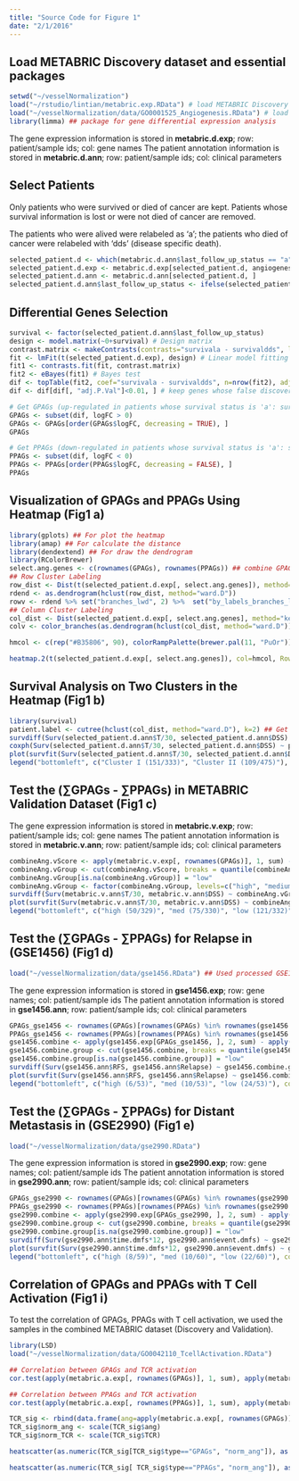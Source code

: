 ```yaml
---
title: "Source Code for Figure 1"
date: "2/1/2016"
---
```


## Load METABRIC Discovery dataset and essential packages

```r
setwd("~/vesselNormalization")
load("~/rstudio/lintian/metabric.exp.RData") # load METABRIC Discovery Dataset; you need apply to the access to the dataset
load("~/vesselNormalization/data/GO0001525_Angiogenesis.RData") # load 377 genes in angiogenesis pathway (GO:0001525)
library(limma) ## package for gene differential expression analysis
```

The gene expression information is stored in **metabric.d.exp**; row: patient/sample ids; col: gene names
The patient annotation information is stored in **metabric.d.ann**; row: patient/sample ids; col: clinical parameters

## Select Patients

Only patients who were survived or died of cancer are kept.
Patients whose survival information is lost or were not died of cancer are removed.

The patients who were alived were relabeled as 'a'; the patients who died of cancer were relabeled with 'dds' (disease specific death).

```r
selected_patient.d <- which(metabric.d.ann$last_follow_up_status == "a" | metabric.d.ann$last_follow_up_status == "d-d.s.")
selected_patient.d.exp <- metabric.d.exp[selected_patient.d, angiogenesis]
selected_patient.d.ann <- metabric.d.ann[selected_patient.d, ]
selected_patient.d.ann$last_follow_up_status <- ifelse(selected_patient.d.ann$last_follow_up_status=="d-d.s.", "dds", "a")
```

## Differential Genes Selection

```r
survival <- factor(selected_patient.d.ann$last_follow_up_status)
design <- model.matrix(~0+survival) # Design matrix
contrast.matrix <- makeContrasts(contrasts="survivala - survivaldds", levels=design) # Make contrasts
fit <- lmFit(t(selected_patient.d.exp), design) # Linear model fitting
fit1 <- contrasts.fit(fit, contrast.matrix)
fit2 <- eBayes(fit1) # Bayes test
dif <- topTable(fit2, coef="survivala - survivaldds", n=nrow(fit2), adjust.method="fdr") # calculate the fold change, p value and false discovery rate (fdr)
dif <- dif[dif[, "adj.P.Val"]<0.01, ] # keep genes whose false discovery rate is below 0.01

# Get GPAGs (up-regulated in patients whose survival status is 'a': survivala - survivaldds > 0)
GPAGs <- subset(dif, logFC > 0)
GPAGs <- GPAGs[order(GPAGs$logFC, decreasing = TRUE), ]
GPAGs

# Get PPAGs (down-regulated in patients whose survival status is 'a': survivala - survivaldds < 0)
PPAGs <- subset(dif, logFC < 0)
PPAGs <- PPAGs[order(PPAGs$logFC, decreasing = FALSE), ]
PPAGs
```

## Visualization of GPAGs and PPAGs Using Heatmap (Fig1 a)

```r
library(gplots) ## For plot the heatmap
library(amap) ## For calculate the distance
library(dendextend) ## For draw the dendrogram
library(RColorBrewer)
select.ang.genes <- c(rownames(GPAGs), rownames(PPAGs)) ## combine GPAG names and PPAG names
## Row Cluster Labeling
row_dist <- Dist(t(selected_patient.d.exp[, select.ang.genes]), method="spearman")
rdend <- as.dendrogram(hclust(row_dist, method="ward.D"))
rowv <- rdend %>% set("branches_lwd", 2) %>%  set("by_labels_branches_lty", value=rownames(PPAGs), TF_values = c(3,Inf))
## Column Cluster Labeling
col_dist <- Dist(selected_patient.d.exp[, select.ang.genes], method="kendall")
colv <- color_branches(as.dendrogram(hclust(col_dist, method="ward.D")), k=2)

hmcol <- c(rep("#B35806", 90), colorRampPalette(brewer.pal(11, "PuOr"))(50), rep("#542788", 100))

heatmap.2(t(selected_patient.d.exp[, select.ang.genes]), col=hmcol, Rowv=rowv, Colv=colv, trace = "none", scale ="row", labRow=NA, labCol=NA, keysize = 1.2, key.title="Color Key")
```

## Survival Analysis on Two Clusters in the Heatmap (Fig1 b)

```r
library(survival)
patient.label <- cutree(hclust(col_dist, method="ward.D"), k=2) ## Get labeling information of the two clusters in the heatmap
survdiff(Surv(selected_patient.d.ann$T/30, selected_patient.d.ann$DSS) ~ patient.label) # p = 4.47e-09
coxph(Surv(selected_patient.d.ann$T/30, selected_patient.d.ann$DSS) ~ patient.label) # Hazard Ratio > 2
plot(survfit(Surv(selected_patient.d.ann$T/30, selected_patient.d.ann$DSS) ~ patient.label), col=c("#009681", "#CC476B"), lty=1, lwd=1, xlab = "Months", ylab = "Disease-Free Survival Prob.", ylim=c(0, 1))
legend("bottomleft", c("Cluster I (151/333)", "Cluster II (109/475)"), col=c("#CC476B", "#009681"), lty=1, bty = "n", lwd=1)
```

## Test the ($\sum$GPAGs - $\sum$PPAGs) in METABRIC Validation Dataset (Fig1 c)

The gene expression information is stored in **metabric.v.exp**; row: patient/sample ids; col: gene names
The patient annotation information is stored in **metabric.v.ann**; row: patient/sample ids; col: clinical parameters

```r
combineAng.vScore <- apply(metabric.v.exp[, rownames(GPAGs)], 1, sum) - apply(metabric.v.exp[, rownames(PPAGs)], 1, sum)
combineAng.vGroup <- cut(combineAng.vScore, breaks = quantile(combineAng.vScore, probs = seq(from = 0, to = 1, by = 1/3)), labels = c("low", "medium", "high"))
combineAng.vGroup[is.na(combineAng.vGroup)] = "low"
combineAng.vGroup <- factor(combineAng.vGroup, levels=c("high", "medium", "low"))
survdiff(Surv(metabric.v.ann$T/30, metabric.v.ann$DSS) ~ combineAng.vGroup) # p = 7.49e-06
plot(survfit(Surv(metabric.v.ann$T/30, metabric.v.ann$DSS) ~ combineAng.vGroup), col=c("red", "orange", "green"), lty=1, lwd=1, xlab = "Months", ylab = "Disease-Free Survival Prob.", ylim=c(0, 1))
legend("bottomleft", c("high (50/329)", "med (75/330)", "low (121/332)"), col=c("red", "orange", "green"), lty=1, bty = "n", lwd=1)
```

## Test the ($\sum$GPAGs - $\sum$PPAGs) for Relapse in (GSE1456) (Fig1 d)

```r
load("~/vesselNormalization/data/gse1456.RData") ## Used processed GSE1456.RData
```

The gene expression information is stored in **gse1456.exp**; row: gene names; col: patient/sample ids
The patient annotation information is stored in **gse1456.ann**; row: patient/sample ids; col: clinical parameters

```r
GPAGs_gse1456 <- rownames(GPAGs)[rownames(GPAGs) %in% rownames(gse1456.exp)]
PPAGs_gse1456 <- rownames(PPAGs)[rownames(PPAGs) %in% rownames(gse1456.exp)]
gse1456.combine <- apply(gse1456.exp[GPAGs_gse1456, ], 2, sum) - apply(gse1456.exp[PPAGs_gse1456, ], 2, sum)
gse1456.combine.group <- cut(gse1456.combine, breaks = quantile(gse1456.combine, probs = seq(from = 0, to = 1, by = 1/3)), labels = c("low", "medium", "high"))
gse1456.combine.group[is.na(gse1456.combine.group)] = "low"
survdiff(Surv(gse1456.ann$RFS, gse1456.ann$Relapse) ~ gse1456.combine.group) # p = 6.89e-05
plot(survfit(Surv(gse1456.ann$RFS, gse1456.ann$Relapse) ~ gse1456.combine.group), col=c("green", "orange", "red"), lty=1, lwd=1, xlab = "Months", ylab = "Relapse-Free Survival Prob.", ylim=c(0, 1))
legend("bottomleft", c("high (6/53)", "med (10/53)", "low (24/53)"), col=c("red", "orange", "green"), lty=1, bty = "n", lwd=1)
```

## Test the ($\sum$GPAGs - $\sum$PPAGs) for Distant Metastasis in (GSE2990) (Fig1 e)

```r
load("~/vesselNormalization/data/gse2990.RData")
```

The gene expression information is stored in **gse2990.exp**; row: gene names; col: patient/sample ids
The patient annotation information is stored in **gse2990.ann**; row: patient/sample ids; col: clinical parameters

```r
GPAGs_gse2990 <- rownames(GPAGs)[rownames(GPAGs) %in% rownames(gse2990.exp)]
PPAGs_gse2990 <- rownames(PPAGs)[rownames(PPAGs) %in% rownames(gse2990.exp)]
gse2990.combine <- apply(gse2990.exp[GPAGs_gse2990, ], 2, sum) - apply(gse2990.exp[PPAGs_gse2990, ], 2, sum)
gse2990.combine.group <- cut(gse2990.combine, breaks = quantile(gse2990.combine, probs = seq(from = 0, to = 1, by = 1/3)), labels = c("low", "medium", "high"))
gse2990.combine.group[is.na(gse2990.combine.group)] = "low"
survdiff(Surv(gse2990.ann$time.dmfs*12, gse2990.ann$event.dmfs) ~ gse2990.combine.group) # p = 0.0022
plot(survfit(Surv(gse2990.ann$time.dmfs*12, gse2990.ann$event.dmfs) ~ gse2990.combine.group), col=c("green", "orange", "red"), lty=1, lwd=1, xlab = "Months", ylab = "Distant Metastasis-Free Survival Prob.", ylim=c(0, 1))
legend("bottomleft", c("high (8/59)", "med (10/60)", "low (22/60)"), col=c("red", "orange", "green"), lty=1, bty = "n", lwd=4)
```

## Correlation of GPAGs and PPAGs with T Cell Activation (Fig1 i)

To test the correlation of GPAGs, PPAGs with T cell activation, we used the samples in the combined METABRIC dataset (Discovery and Validation).

```r
library(LSD)
load("~/vesselNormalization/data/GO0042110_TcellActivation.RData")

## Correlation between GPAGs and TCR activation
cor.test(apply(metabric.a.exp[, rownames(GPAGs)], 1, sum), apply(metabric.a.exp[, GO0042110], 1, sum))

## Correlation between PPAGs and TCR activation
cor.test(apply(metabric.a.exp[, rownames(PPAGs)], 1, sum), apply(metabric.a.exp[, GO0042110], 1, sum))

TCR_sig <- rbind(data.frame(ang=apply(metabric.a.exp[, rownames(GPAGs)], 1, sum), TCR=apply(metabric.a.exp[, GO0042110], 1, sum), type="GPAGs"), data.frame(ang=apply(metabric.a.exp[, rownames(PPAGs)], 1, sum), TCR=apply(metabric.a.exp[, GO0042110], 1, sum), type="PPAGs"))
TCR_sig$norm_ang <- scale(TCR_sig$ang)
TCR_sig$norm_TCR <- scale(TCR_sig$TCR)

heatscatter(as.numeric(TCR_sig[TCR_sig$type=="GPAGs", "norm_ang"]), as.numeric(TCR_sig[TCR_sig$type=="GPAGs", "norm_TCR"]), colpal="bl2gr2rd", xlab="Normalized Angiogenesis Signature", ylab="Normalized TCR signaling", cor=TRUE, cex.main=1, main="Correlation of GPAGs with T Cell Activation;")

heatscatter(as.numeric(TCR_sig[ TCR_sig$type=="PPAGs", "norm_ang"]), as.numeric(TCR_sig[TCR_sig$type=="PPAGs", "norm_TCR"]), colpal="bl2gr2rd", xlab="Normalized Angiogenesis Signature", ylab="Normalized TCR signaling", cor=TRUE, cex.main=1, main="Correlation of PPAGs with T Cell Activation;")
```

